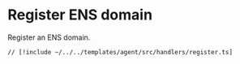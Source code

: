 # Register ENS domain

Register an ENS domain.

```tsx [src/handlers/register.ts]
// [!include ~/../../templates/agent/src/handlers/register.ts]
```
